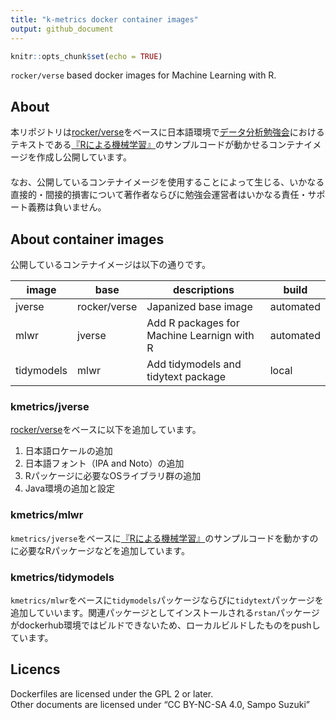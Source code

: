 ```yaml
---
title: "k-metrics docker container images"
output: github_document
---
```


```r
knitr::opts_chunk$set(echo = TRUE)
```

`rocker/verse` based docker images for Machine Learning with R.


## About
本リポジトリは[rocker/verse](https://hub.docker.com/r/rocker/verse)をベースに日本語環境で[データ分析勉強会](https://sites.google.com/site/kantometrics/2019)におけるテキストである[『Rによる機械学習』](https://www.shoeisha.co.jp/book/detail/9784798145112)のサンプルコードが動かせるコンテナイメージを作成し公開しています。  
　  
なお、公開しているコンテナイメージを使用することによって生じる、いかなる直接的・間接的損害について著作者ならびに勉強会運営者はいかなる責任・サポート義務は負いません。


## About container images
公開しているコンテナイメージは以下の通りです。

image      | base         | descriptions                               | build
-----------|--------------|--------------------------------------------|-----
jverse     | rocker/verse | Japanized base image                       | automated
mlwr       | jverse       | Add R packages for Machine Learnign with R | automated
tidymodels | mlwr         | Add tidymodels and tidytext package        | local


### kmetrics/jverse
[rocker/verse](https://hub.docker.com/r/rocker/verse)をベースに以下を追加しています。

1. 日本語ロケールの追加
1. 日本語フォント（IPA and Noto）の追加
1. Rパッケージに必要なOSライブラリ群の追加
1. Java環境の追加と設定


### kmetrics/mlwr
`kmetrics/jverse`をベースに[『Rによる機械学習』](https://www.shoeisha.co.jp/book/detail/9784798145112)のサンプルコードを動かすのに必要なRパッケージなどを追加しています。


### kmetrics/tidymodels
`kmetrics/mlwr`をベースに`tidymodels`パッケージならびに`tidytext`パッケージを追加していいます。関連パッケージとしてインストールされる`rstan`パッケージがdockerhub環境ではビルドできないため、ローカルビルドしたものをpushしています。


## Licencs
Dockerfiles are licensed under the GPL 2 or later.  
Other documents are licensed under "CC BY-NC-SA 4.0, Sampo Suzuki" 
